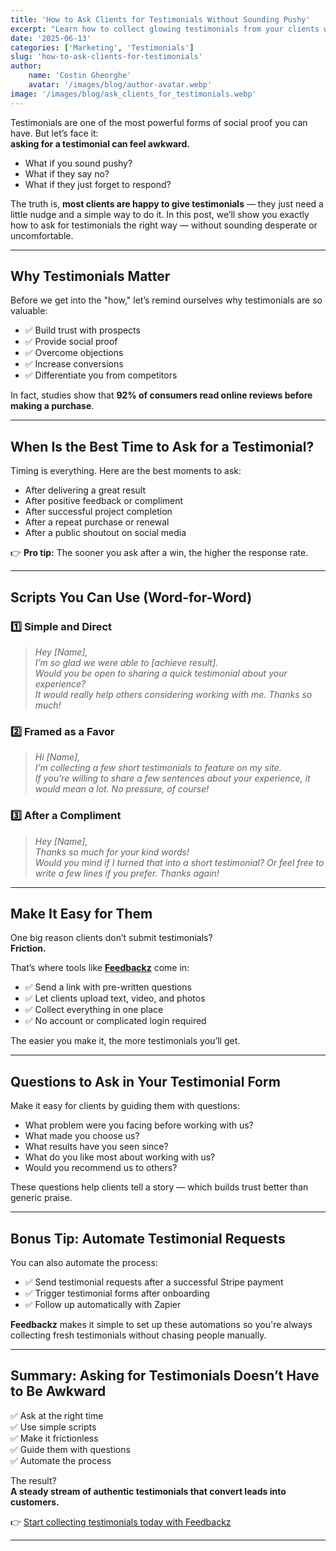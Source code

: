 ```yaml
---
title: 'How to Ask Clients for Testimonials Without Sounding Pushy'
excerpt: "Learn how to collect glowing testimonials from your clients without feeling awkward or salesy. Proven scripts, tips, and tools to get high-quality testimonials that sell."
date: '2025-06-13'
categories: ['Marketing', 'Testimonials']
slug: 'how-to-ask-clients-for-testimonials'
author:
    name: 'Costin Gheorghe'
    avatar: '/images/blog/author-avatar.webp'
image: '/images/blog/ask_clients_for_testimonials.webp'
---
```


Testimonials are one of the most powerful forms of social proof you can have. But let’s face it:  
**asking for a testimonial can feel awkward.**

- What if you sound pushy?  
- What if they say no?  
- What if they just forget to respond?

The truth is, **most clients are happy to give testimonials** — they just need a little nudge and a simple way to do it. In this post, we’ll show you exactly how to ask for testimonials the right way — without sounding desperate or uncomfortable.

---

## Why Testimonials Matter

Before we get into the "how," let’s remind ourselves why testimonials are so valuable:

- ✅ Build trust with prospects
- ✅ Provide social proof
- ✅ Overcome objections
- ✅ Increase conversions
- ✅ Differentiate you from competitors

In fact, studies show that **92% of consumers read online reviews before making a purchase**.

---

## When Is the Best Time to Ask for a Testimonial?

Timing is everything. Here are the best moments to ask:

- After delivering a great result
- After positive feedback or compliment
- After successful project completion
- After a repeat purchase or renewal
- After a public shoutout on social media

👉 **Pro tip:** The sooner you ask after a win, the higher the response rate.

---

## Scripts You Can Use (Word-for-Word)

### 1️⃣ Simple and Direct

> *Hey [Name],  
> I’m so glad we were able to [achieve result].  
> Would you be open to sharing a quick testimonial about your experience?  
> It would really help others considering working with me. Thanks so much!*

### 2️⃣ Framed as a Favor

> *Hi [Name],  
> I’m collecting a few short testimonials to feature on my site.  
> If you’re willing to share a few sentences about your experience, it would mean a lot. No pressure, of course!*

### 3️⃣ After a Compliment

> *Hey [Name],  
> Thanks so much for your kind words!  
> Would you mind if I turned that into a short testimonial? Or feel free to write a few lines if you prefer. Thanks again!*

---

## Make It Easy for Them

One big reason clients don’t submit testimonials?  
**Friction.**

That’s where tools like **[Feedbackz](https://feedbackz.co)** come in:

- ✅ Send a link with pre-written questions
- ✅ Let clients upload text, video, and photos
- ✅ Collect everything in one place
- ✅ No account or complicated login required

The easier you make it, the more testimonials you’ll get.

---

## Questions to Ask in Your Testimonial Form

Make it easy for clients by guiding them with questions:

- What problem were you facing before working with us?
- What made you choose us?
- What results have you seen since?
- What do you like most about working with us?
- Would you recommend us to others?

These questions help clients tell a story — which builds trust better than generic praise.

---

## Bonus Tip: Automate Testimonial Requests

You can also automate the process:

- ✅ Send testimonial requests after a successful Stripe payment
- ✅ Trigger testimonial forms after onboarding
- ✅ Follow up automatically with Zapier

**Feedbackz** makes it simple to set up these automations so you're always collecting fresh testimonials without chasing people manually.

---

## Summary: Asking for Testimonials Doesn’t Have to Be Awkward

✅ Ask at the right time  
✅ Use simple scripts  
✅ Make it frictionless  
✅ Guide them with questions  
✅ Automate the process

The result?  
**A steady stream of authentic testimonials that convert leads into customers.**

👉 [Start collecting testimonials today with Feedbackz](https://feedbackz.co)

---

